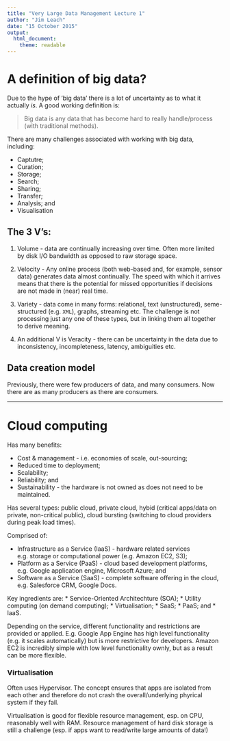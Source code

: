 ```yaml
---
title: "Very Large Data Management Lecture 1"
author: "Jim Leach"
date: "15 October 2015"
output: 
  html_document:
    theme: readable
---
```


# A definition of big data?

Due to the hype of 'big data' there is a lot of uncertainty as to what it actually _is_. A good working definition is:

> Big data is any data that has become hard to really handle/process (with traditional methods).

There are many challenges associated with working with big data, including:

* Captutre;
* Curation;
* Storage;
* Search;
* Sharing;
* Transfer;
* Analysis; and
* Visualisation

## The 3 V's:

1. Volume - data are continually increasing over time. Often more limited by disk I/O bandwidth as opposed to raw storage space.

2. Velocity - Any online process (both web-based and, for example, sensor data) generates data almost continually. The speed with which it arrives means that there is the potential for missed opportunities if decisions are not made in (near) real time.

3. Variety - data come in many forms: relational, text (unstructured), seme-structured (e.g. `XML`), graphs, streaming etc. The challenge is not processing just any one of these types, but in linking them all together to derive meaning. 

4. An additional V is Veracity - there can be uncertainty in the data due to inconsistency, incompleteness, latency, ambiguities etc. 

## Data creation model

Previously, there were few producers of data, and many consumers. Now there are as many producers as there are consumers. 

***

# Cloud computing

Has many benefits:

* Cost & management - i.e. economies of scale, out-sourcing;
* Reduced time to deployment;
* Scalability;
* Reliability; and
* Sustainability - the hardware is not owned as does not need to be maintained.

Has several types: public cloud, private cloud, hybid (critical apps/data on private, non-critical public), cloud bursting (switching to cloud providers during peak load times).

Comprised of:

* Infrastructure as a Service (IaaS) - hardware related services e.g. storage or computational power (e.g. Amazon EC2, S3);
* Platform as a Service (PaaS) - cloud based development platforms, e.g. Google application engine, Microsoft Azure; and
* Software as a Service (SaaS) - complete software offering in the cloud, e.g. Salesforce CRM, Google Docs.

Key ingredients are:
* Service-Oriented Architechture (SOA);
* Utility computing (on demand computing);
* Virtualisation;
* SaaS;
* PaaS; and
* IaaS.

Depending on the service, different functionality and restrictions are provided or applied. E.g. Google App Engine has high level functionality (e.g. it scales automatically) but is more restrictive for developers. Amazon EC2 is incredibly simple with low level functionality ownly, but as a result can be more flexible.

### Virtualisation

Often uses Hypervisor. The concept ensures that apps are isolated from each other and therefore do not crash the overall/underlying phyrical system if they fail. 

Virtualisation is good for flexible resource management, esp. on CPU, reasonably well with RAM. Resource management of hard disk storage is still a challenge (esp. if apps want to read/write large amounts of data!)

